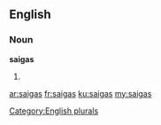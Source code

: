 ==English==

===Noun===
'''saigas'''

# {{plural of|[[saiga]]}}

[[Category:English plurals]]

[[ar:saigas]]
[[fr:saigas]]
[[ku:saigas]]
[[my:saigas]]
